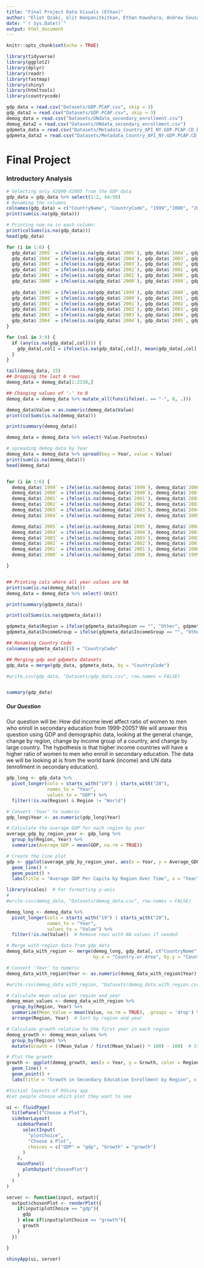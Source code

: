 ---
title: "Final Project Data Visuals (Ethan)"
author: "Eliot Ozaki, Glit Hanpanitkitkan, Ethan Kawahara, Andrew Sousa"
date: "`r Sys.Date()`"
output: html_document
---

```{r setup, include=FALSE}
knitr::opts_chunk$set(echo = TRUE)
```

```{r libs}
library(tidyverse)
library(ggplot2)
library(dplyr)
library(readr)
library(fastmap)
library(shiny)
library(htmltools)
library(countrycode)
```



```{r data}


gdp_data = read.csv("Datasets/GDP.PCAP.csv", skip = 3)
gdp_data2 = read.csv("Datasets/GDP.PCAP.csv", skip = 3)
demog_data = read.csv("Datasets/UNdata_secondary_enrollment.csv")
demog_data2 = read.csv("Datasets/UNdata_secondary_enrollment.csv")
gdpmeta_data = read.csv("Datasets/Metadata_Country_API_NY.GDP.PCAP.CD_DS2_en_csv_v2_9803.csv")
gdpmeta_data2 = read.csv("Datasets/Metadata_Country_API_NY.GDP.PCAP.CD_DS2_en_csv_v2_9803.csv")
```

# Final Project


### Introductory Analysis
```{r}
# Selecting only X2000-X2005 from the GDP data
gdp_data = gdp_data %>% select(1:2, 44:50)
# Renaming the columns
colnames(gdp_data) = c("CountryName", "CountryCode", "1999","2000", "2001", "2002", "2003", "2004", "2005")
print(sum(is.na(gdp_data)))

# Printing num.na in each column:
print(colSums(is.na(gdp_data)))
head(gdp_data)

for (i in 1:6) {
  gdp_data$`2005` = ifelse(is.na(gdp_data$`2005`), gdp_data$`2004`, gdp_data$`2005`)
  gdp_data$`2004` = ifelse(is.na(gdp_data$`2004`), gdp_data$`2003`, gdp_data$`2004`)
  gdp_data$`2003` = ifelse(is.na(gdp_data$`2003`), gdp_data$`2002`, gdp_data$`2003`)
  gdp_data$`2002` = ifelse(is.na(gdp_data$`2002`), gdp_data$`2001`, gdp_data$`2002`)
  gdp_data$`2001` = ifelse(is.na(gdp_data$`2001`), gdp_data$`2000`, gdp_data$`2001`)
  gdp_data$`2000` = ifelse(is.na(gdp_data$`2000`), gdp_data$`1999`, gdp_data$`2000`)
  
  gdp_data$`1999` = ifelse(is.na(gdp_data$`1999`), gdp_data$`2000`, gdp_data$`1999`)
  gdp_data$`2000` = ifelse(is.na(gdp_data$`2000`), gdp_data$`2001`, gdp_data$`2000`)
  gdp_data$`2001` = ifelse(is.na(gdp_data$`2001`), gdp_data$`2002`, gdp_data$`2001`)
  gdp_data$`2002` = ifelse(is.na(gdp_data$`2002`), gdp_data$`2003`, gdp_data$`2002`)
  gdp_data$`2003` = ifelse(is.na(gdp_data$`2003`), gdp_data$`2004`, gdp_data$`2003`)
  gdp_data$`2004` = ifelse(is.na(gdp_data$`2004`), gdp_data$`2005`, gdp_data$`2004`)
}

for (col in 3:9) {
  if (any(is.na(gdp_data[,col]))) {
    gdp_data[,col] = ifelse(is.na(gdp_data[,col]), mean(gdp_data[,col], na.rm = TRUE), gdp_data[,col])
  }
}
```


```{r}
tail(demog_data, 15)
## Dropping the last 6 rows
demog_data = demog_data[1:2338,]

## Changing values of '-' to 0
demog_data = demog_data %>% mutate_all(funs(ifelse(. == "-", 0, .)))

demog_data$Value = as.numeric(demog_data$Value)
print(colSums(is.na(demog_data)))

print(summary(demog_data))

demog_data = demog_data %>% select(-Value.Footnotes)

# spreading demog data by Year
demog_data = demog_data %>% spread(key = Year, value = Value)
print(sum(is.na(demog_data)))
head(demog_data)


for (i in 1:6) {
  demog_data$`1999` = ifelse(is.na(demog_data$`1999`), demog_data$`2000`, demog_data$`1999`)
  demog_data$`2000` = ifelse(is.na(demog_data$`2000`), demog_data$`2001`, demog_data$`2000`)
  demog_data$`2001` = ifelse(is.na(demog_data$`2001`), demog_data$`2002`, demog_data$`2001`)
  demog_data$`2002` = ifelse(is.na(demog_data$`2002`), demog_data$`2003`, demog_data$`2002`)
  demog_data$`2003` = ifelse(is.na(demog_data$`2003`), demog_data$`2004`, demog_data$`2003`)
  demog_data$`2004` = ifelse(is.na(demog_data$`2004`), demog_data$`2005`, demog_data$`2004`)

  demog_data$`2005` = ifelse(is.na(demog_data$`2005`), demog_data$`2004`, demog_data$`2005`)
  demog_data$`2004` = ifelse(is.na(demog_data$`2004`), demog_data$`2003`, demog_data$`2004`)
  demog_data$`2003` = ifelse(is.na(demog_data$`2003`), demog_data$`2002`, demog_data$`2003`)
  demog_data$`2002` = ifelse(is.na(demog_data$`2002`), demog_data$`2001`, demog_data$`2002`)
  demog_data$`2001` = ifelse(is.na(demog_data$`2001`), demog_data$`2000`, demog_data$`2001`)
  demog_data$`2000` = ifelse(is.na(demog_data$`2000`), demog_data$`1999`, demog_data$`2000`)

}


## Printing cols where all year values are NA
print(sum(is.na(demog_data)))
demog_data = demog_data %>% select(-Unit)

```


```{r}
print(summary(gdpmeta_data))

print(colSums(is.na(gdpmeta_data)))

gdpmeta_data$Region = ifelse(gdpmeta_data$Region == "", "Other", gdpmeta_data$Region)
gdpmeta_data$IncomeGroup = ifelse(gdpmeta_data$IncomeGroup == "", "Other", gdpmeta_data$IncomeGroup)

## Renaming Country Code
colnames(gdpmeta_data)[1] = "CountryCode"
```

```{r}
## Merging gdp and gdpmeta datasets
gdp_data = merge(gdp_data, gdpmeta_data, by = "CountryCode")

#write.csv(gdp_data, "Datasets/gdp_data.csv", row.names = FALSE)


summary(gdp_data)
```

##### Our Question
Our question will be: How did income level affect ratio of women to men who enroll in secondary education from 1999-2005? We will answer this question using GDP and demographic data, looking at the general change, change by region, change by income group of a country, and change by large country. The hypothesis is that higher income countries will have a higher ratio of women to men who enroll in secondary education. The data we will be looking at is from the world bank (income) and UN data (enrollment in secondary education).


```{r}
gdp_long <- gdp_data %>%
  pivot_longer(cols = starts_with("19") | starts_with("20"), 
               names_to = "Year", 
               values_to = "GDP") %>%
  filter(!is.na(Region) & Region != "World")

# Convert 'Year' to numeric
gdp_long$Year <- as.numeric(gdp_long$Year)

# Calculate the average GDP for each region by year
average_gdp_by_region_year <- gdp_long %>%
  group_by(Region, Year) %>%
  summarize(Average_GDP = mean(GDP, na.rm = TRUE))

# Create the line plot
gdp <- ggplot(average_gdp_by_region_year, aes(x = Year, y = Average_GDP, color = Region)) +
  geom_line() +
  geom_point() +
  labs(title = "Average GDP Per Capita by Region Over Time", x = "Year", y = "Average GDP") 
```
```{r}
library(scales)  # For formatting y-axis
#
#write.csv(demog_data, "Datasets/demog_data.csv", row.names = FALSE)

demog_long <- demog_data %>%
  pivot_longer(cols = starts_with("19") | starts_with("20"), 
               names_to = "Year", 
               values_to = "Value") %>%
  filter(!is.na(Value))  # Remove rows with NA values if needed

# Merge with region data from gdp_data
demog_data_with_region <- merge(demog_long, gdp_data[, c("CountryName", "Region")], 
                                by.x = "Country.or.Area", by.y = "CountryName", all.x = TRUE)

# Convert 'Year' to numeric
demog_data_with_region$Year <- as.numeric(demog_data_with_region$Year)

#write.csv(demog_data_with_region, "Datasets/demog_data_with_region.csv", row.names = FALSE)

# Calculate mean value per region and year
demog_mean_values <- demog_data_with_region %>%
  group_by(Region, Year) %>%
  summarize(Mean_Value = mean(Value, na.rm = TRUE), .groups = 'drop') %>%
  arrange(Region, Year)  # Sort by region and year

# Calculate growth relative to the first year in each region
demog_growth <- demog_mean_values %>%
  group_by(Region) %>%
  mutate(Growth = ((Mean_Value / first(Mean_Value)) * 100) - 100)  # Standardize to the first year

# Plot the growth
growth <- ggplot(demog_growth, aes(x = Year, y = Growth, color = Region)) +
  geom_line() +
  geom_point() +
  labs(title = "Growth in Secondary Education Enrollment by Region", x = "Year", y = "Enrollment Growth (%)") 
```

```{r}
#Initial layouts of RShiny app
#Let people choose which plot they want to see

ui <- fluidPage(
  titlePanel("Choose a Plot"),
  sidebarLayout(
    sidebarPanel(
      selectInput(
        "plotChoice",
        "Choose a Plot",
        choices = c("GDP" = "gdp", "Growth" = "growth")
      )
    ),
    mainPanel(
      plotOutput("chosenPlot")
    )
  )
)

server <- function(input, output){
  output$chosenPlot <- renderPlot({
    if(input$plotChoice == "gdp"){
      gdp
    } else if(input$plotChoice == "growth"){
      growth
    }
  })

}

shinyApp(ui, server)
```

